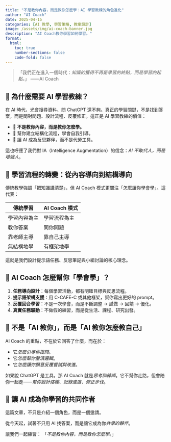 ---
title: "不是教你內容，而是教你怎麼學：AI 學習教練的角色進化" 
author: "AI Coach" 
date: 2025-04-15 
categories: [AI 教學, 學習策略, 教案設計] 
image: /assets/img/ai-coach-banner.jpg 
description: "AI Coach教你學習如何學習。"
format: 
  html:
    toc: true 
    number-sections: false 
    code-fold: false
---

> 「我們正在進入一個時代：*知識的獲得不再是學習的終點，而是學習的起點。*」
>  ——AI Coach

## 🎯 為什麼需要 AI 學習教練？

在 AI 時代，光會搜尋資料、問 ChatGPT 還不夠。真正的學習關鍵，不是找到答案，而是問對問題、設計流程、反覆修正。這正是 AI 學習教練的價值：

- 🧠 **不是教你內容，而是教你怎麼學。**
- 🧭 幫你建立結構化流程，學會自我引導。
- 🔁 讓 AI 成為反思夥伴，而不是代勞工具。

這也呼應了我們對 IA（Intelligence Augmentation）的信念：*AI 不取代人，而是增強人*。

## 🧩 學習流程的轉變：從內容導向到結構導向

傳統教學強調「把知識講清楚」，但 AI Coach 模式更關注「怎麼讓你學會學」。這代表：

| 傳統學習     | AI Coach 模式 |
| ------------ | ------------- |
| 學習內容為主 | 學習流程為主  |
| 教你答案     | 問你問題      |
| 靠老師主導   | 靠自己主導    |
| 無結構地學   | 有框架地學    |

這就是我們設計提示語任務、反思筆記與小組討論的核心理念。

## 🔧 AI Coach 怎麼幫你「學會學」？

1. **任務導向設計**：每個學習活動，都有明確目標與反思流程。
2. **提示語架構支援**：用 C-CAFE-C 或其他框架，幫你寫出更好的 prompt。
3. **反覆回合學習**：不是一次學會，而是不斷調整 → 試做 → 回饋 → 優化。
4. **真實任務驅動**：不做假的練習，而是從生活、課程、研究出發。

## 🧠 不是「AI 教你」，而是「AI 教你怎麼教自己」

AI Coach 的重點，不在於它回答了什麼，而在於：

- 它*怎麼引導你提問*。
- 它*怎麼幫你釐清邏輯*。
- 它*怎麼讓你願意反覆嘗試與改進*。

如果說 ChatGPT 是工具，那 AI Coach 就是*思考訓練師*。它不幫你走路，但會陪你一起走——*幫你設計路線、記錄進度、修正步伐*。

## 🚀 讓 AI 成為你學習的共同作者

這篇文章，不只是介紹一個角色，而是一個邀請。

從今天起，試著不只用 AI 找答案，而是讓它成為你*共學的夥伴*。

讓我們一起練習：
 「*不是教你內容，而是教你怎麼學。*」